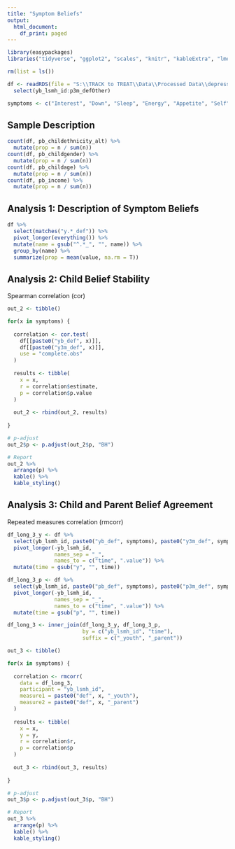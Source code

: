 ```yaml
---
title: "Symptom Beliefs"
output:
  html_document:
    df_print: paged
---
```


```r
library(easypackages)
libraries("tidyverse", "ggplot2", "scales", "knitr", "kableExtra", "lme4", "lmerTest", "rmcorr")

rm(list = ls())

df <- readRDS(file = "S:\\TRACK to TREAT\\Data\\Processed Data\\depression_belief_data.rds") %>%
  select(yb_lsmh_id:p3m_defOther)

symptoms <- c("Interest", "Down", "Sleep", "Energy", "Appetite", "Self", "Concentrate", "Pace", "Suicide", "Other")
```

## Sample Description

```r
count(df, pb_childethnicity_alt) %>%
  mutate(prop = n / sum(n))
count(df, pb_childgender) %>%
  mutate(prop = n / sum(n))
count(df, pb_childage) %>%
  mutate(prop = n / sum(n))
count(df, pb_income) %>%
  mutate(prop = n / sum(n))
```

## Analysis 1: Description of Symptom Beliefs

```r
df %>%
  select(matches("y.*_def")) %>%
  pivot_longer(everything()) %>%
  mutate(name = gsub("^.*_", "", name)) %>%
  group_by(name) %>%
  summarize(prop = mean(value, na.rm = T))
```

## Analysis 2: Child Belief Stability

Spearman correlation (cor)

```r
out_2 <- tibble()

for(x in symptoms) {
  
  correlation <- cor.test(
    df[[paste0("yb_def", x)]],
    df[[paste0("y3m_def", x)]],
    use = "complete.obs"
  )
  
  results <- tibble(
    x = x,
    r = correlation$estimate,
    p = correlation$p.value
  )
  
  out_2 <- rbind(out_2, results)
  
}

# p-adjust
out_2$p <- p.adjust(out_2$p, "BH")

# Report
out_2 %>%
  arrange(p) %>%
  kable() %>%
  kable_styling()
```

## Analysis 3: Child and Parent Belief Agreement

Repeated measures correlation (rmcorr)

```r
df_long_3_y <- df %>%
  select(yb_lsmh_id, paste0("yb_def", symptoms), paste0("y3m_def", symptoms)) %>%
  pivot_longer(-yb_lsmh_id, 
               names_sep = "_",
               names_to = c("time", ".value")) %>%
  mutate(time = gsub("y", "", time))

df_long_3_p <- df %>%
  select(yb_lsmh_id, paste0("pb_def", symptoms), paste0("p3m_def", symptoms)) %>%
  pivot_longer(-yb_lsmh_id, 
               names_sep = "_",
               names_to = c("time", ".value")) %>%
  mutate(time = gsub("p", "", time))

df_long_3 <- inner_join(df_long_3_y, df_long_3_p, 
                        by = c("yb_lsmh_id", "time"),
                        suffix = c("_youth", "_parent"))

out_3 <- tibble()

for(x in symptoms) {
  
  correlation <- rmcorr(
    data = df_long_3,
    participant = "yb_lsmh_id",
    measure1 = paste0("def", x, "_youth"),
    measure2 = paste0("def", x, "_parent")
  )
  
  results <- tibble(
    x = x,
    y = y,
    r = correlation$r,
    p = correlation$p
  )
  
  out_3 <- rbind(out_3, results)
      
}

# p-adjust
out_3$p <- p.adjust(out_3$p, "BH")

# Report
out_3 %>%
  arrange(p) %>%
  kable() %>%
  kable_styling()
```

